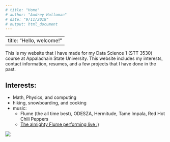 ```yaml
---
# title: "Home"
# author: "Audrey Holloman"
# date: "9/11/2018"
# output: html_document
---
```

---
title: "Hello, welcome!"
---


This is my website that I have made for my Data Science 1 (STT 3530) course at Appalachain State University. This website includes my interests, contact information, resumes, and a few projects that I have done in the past.

## Interests:
* Math, Physics, and computing
* hiking, snowboarding, and cooking
* music:
    * Flume (the all time best), ODESZA, Hermitude, Tame Impala, Red Hot Chili Peppers
    * [The almighty Flume performing live :)](https://www.youtube.com/watch?v=oufPs0zPuyw)

![](~/GitHub Repositories/hollomanma.github.io/friends.jpg)







